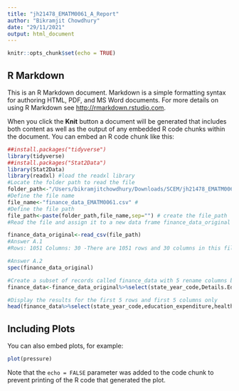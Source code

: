 ```yaml
---
title: "jh21478_EMATM0061_A_Report"
author: "Bikramjit Chowdhury"
date: "29/11/2021"
output: html_document
---
```


```r
knitr::opts_chunk$set(echo = TRUE)
```

## R Markdown

This is an R Markdown document. Markdown is a simple formatting syntax for authoring HTML, PDF, and MS Word documents. For more details on using R Markdown see <http://rmarkdown.rstudio.com>.

When you click the **Knit** button a document will be generated that includes both content as well as the output of any embedded R code chunks within the document. You can embed an R code chunk like this:

```r
##install.packages("tidyverse")
library(tidyverse)
##install.packages("Stat2Data")
library(Stat2Data)
library(readxl) #load the readxl library
#Locate the folder path to read the file
folder_path<-"/Users/bikramjitchowdhury/Downloads/SCEM/jh21478_EMATM0061_summative_assessment/jh21478_EMATM0061_A/"
#Define the file name
file_name<-"finance_data_EMATM0061.csv" #
#Define the file path
file_path<-paste(folder_path,file_name,sep="") # create the file_path
#Read the file and assign it to a new data frame finance_data_original 

finance_data_original<-read_csv(file_path) 
#Answer A.1
#Rows: 1051 Columns: 30 -There are 1051 rows and 30 columns in this file

#Answer A.2
spec(finance_data_original)

#Create a subset of records called finance_data with 5 rename columns but 1051 rows
finance_data<-finance_data_original%>%select(state_year_code,Details.Education.Education.Total,Details.Health.Health.Total.Expenditure,Details.Transportation.Highways.Highways.Total.Expenditure,Totals.Revenue,Totals.Expenditure)%>%rename(education_expenditure=Details.Education.Education.Total,health_expenditure=Details.Health.Health.Total.Expenditure,transport_expenditure=Details.Transportation.Highways.Highways.Total.Expenditure,totals_revenue=Totals.Revenue,totals_expenditure=Totals.Expenditure) 

#Display the results for the first 5 rows and first 5 columns only
head(finance_data%>%select(state_year_code,education_expenditure,health_expenditure),5)


```

## Including Plots

You can also embed plots, for example:

```r
plot(pressure)
```

Note that the `echo = FALSE` parameter was added to the code chunk to prevent printing of the R code that generated the plot.

